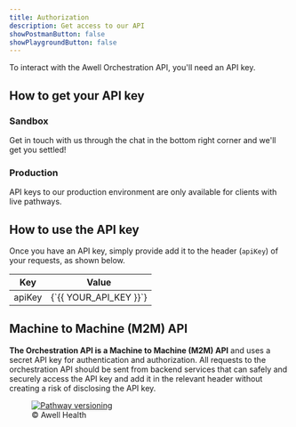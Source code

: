 ```yaml
---
title: Authorization
description: Get access to our API
showPostmanButton: false
showPlaygroundButton: false
---
```


To interact with the Awell Orchestration API, you'll need an API key.

## How to get your API key

### Sandbox

Get in touch with us through the chat in the bottom right corner and we'll get you settled!

### Production

API keys to our production environment are only available for clients with live pathways.

## How to use the API key

Once you have an API key, simply provide add it to the header (`apiKey`) of your requests, as shown below.

<table>
  <thead>
    <tr>
      <th>Key</th>
      <th>Value</th>
    </tr>
  </thead>
  <tbody>
    <tr>
      <td>apiKey</td>
      <td>{`{{ YOUR_API_KEY }}`}</td>
    </tr>
  </tbody>
</table>

## Machine to Machine (M2M) API

**The Orchestration API is a Machine to Machine (M2M) API** and uses a secret API key for authentication and authorization. All requests to the orchestration API should be sent from backend services that can safely and securely access the API key and add it in the relevant header without creating a risk of disclosing the API key.

<figure className="w-full flex flex-col justify-center text-center pt-4">
  <a
    href="https://res.cloudinary.com/da7x4rzl4/image/upload/v1651756063/Developer%20portal/M2M.png"
    target="_blank"
    className="custom-link"
  >
    <img
      src="https://res.cloudinary.com/da7x4rzl4/image/upload/v1651756063/Developer%20portal/M2M.png"
      alt="Pathway versioning"
      className="w-full sm:w-8/12 mx-auto"
    />
  </a>
  <figcaption className="dark:text-slate-400 pt-1">© Awell Health</figcaption>
</figure>
